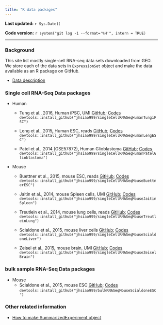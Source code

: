 ```yaml
---
title: "R data packages"
---
```


**Last updated:** `r Sys.Date()`

**Code version:** `r system("git log -1 --format='%H'", intern = TRUE)`

-----

### Background

This site list mostly single-cell RNA-seq data sets downloaded from GEO. We store each of the data sets in `ExpressionSet` object and make the data available as an R package on GitHub. 

* [Data description](data-description.html) 


### Single cell RNA-Seq Data packages

* Human
    * Tung et al., 2016, Human iPSC, UMI [GitHub](https://github.com/jhsiao999/singleCellRNASeqHumanTungiPSC); [Codes](HumanTungiPSC.html)  
      `devtools::install_github("jhsiao999/singleCellRNASeqHumanTungiPSC")`  
      
    * Leng et al., 2015, Human ESC, reads [GitHub](https://github.com/jhsiao999/singleCellRNASeqHumanLengESC); [Codes](HumanLengESC.html)  
      `devtools::install_github("jhsiao999/singleCellRNASeqHumanLengESC")`  
      
    * Patel et al., 2014 (GSE57872), Human Glioblastoma [GitHub](https://github.com/jhsiao999/singleCellRNASeqHumanPatelGlioblastoma); [Codes](HumanPatelGlioblastoma.html)  
      `devtools::install_github("jhsiao999/singleCellRNASeqHumanPatelGlioblastoma")`  
      
* Mouse
    * Buettner et al., 2015, mouse ESC, reads [GitHub](https://github.com/jhsiao999/singleCellRNASeqMouseBuettnerESC); [Codes](MouseBuettnerESC.html)  
      `devtools::install_github("jhsiao999/singleCellRNASeqMouseBuettnerESC")`  
      
    * Jaitin et al., 2014, mouse Spleen cells, UMI [GitHub](https://github.com/jhsiao999/singleCellRNASeqMouseJaitinSpleen); [Codes](MouseJaitinSpleen.html)  
      `devtools::install_github("jhsiao999/singleCellRNASeqMouseJaitinSpleen")`  
      
    * Treutlein et al., 2014, mouse lung cells, reads [GitHub](https://github.com/jhsiao999/singleCellRNASeqMouseTreutleinLung); [Codes](MouseTreutleinLung.html)  
      `devtools::install_github("jhsiao999/singleCellRNASeqMouseTreutleinLung")`  
    
    * Scialdone et al., 2015, mouse liver cells [GitHub](https://github.com/jhsiao999/singleCellRNASeqMouseScialdoneLiver); [Codes](MouseScialdoneLiver.html)  
      `devtools::install_github("jhsiao999/singleCellRNASeqMouseScialdoneLiver")`  
      
    * Zeisel et al., 2015, mouse brain, UMI
      [GitHub](https://github.com/jhsiao999/singleCellRNASeqMouseZeiselBrain); [Codes](MouseZeiselBrain.html)  
      `devtools::install_github("jhsiao999/singleCellRNASeqMouseZeiselBrain")`  



### bulk sample RNA-Seq Data packages

* Mouse
    * Scialdone et al., 2015, mouse ESC [GitHub](https://github.com/jhsiao999/bulkRNASeqMouseScialdoneESC); [Codes](MouseScialdoneESC.html)  
      `devtools::install_github("jhsiao999/bulkRNASeqMouseScialdoneESC")`  



### Other related information

* [How to make SummarizedExperiment object](summarized-experiment.html)
